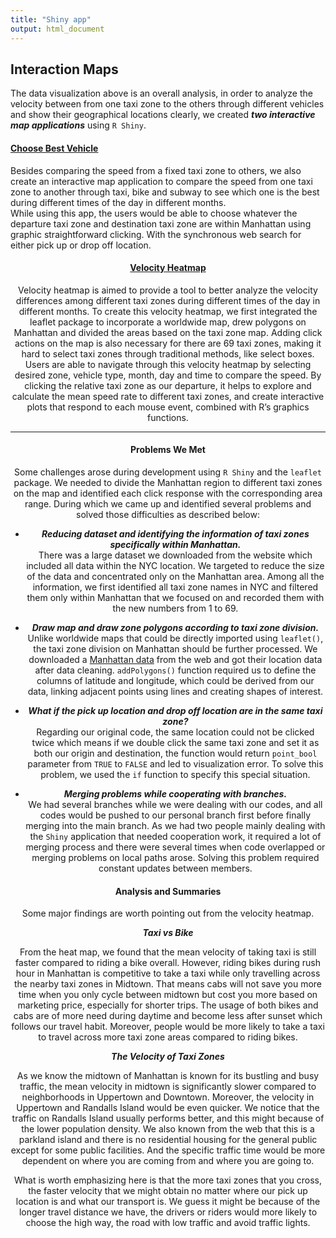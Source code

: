 ```yaml
---
title: "Shiny app"
output: html_document
---
```

## Interaction Maps
The data visualization above is an overall analysis, in order to analyze the velocity between from one taxi zone to the others through different vehicles and show their geographical locations clearly, we created ___two interactive map applications___ using `R Shiny`.   

#### [**Choose Best Vehicle**](http://35.231.167.210:3838/bestvehicle/)
Besides comparing the speed from a fixed taxi zone to others, we also create an interactive map application to compare the speed from one taxi zone to another through taxi, bike and subway to see which one is the best during different times of the day in different months.  
While using this app, the users would be able to choose whatever the departure taxi zone and destination taxi zone are within Manhattan using graphic straightforward clicking. With the synchronous web search for either pick up or drop off location.
</span> <center/>
<!-- <img src="./pictures/resume_fc_2021.jpg" style = "width:9100%">  -->

#### [**Velocity Heatmap**](http://35.231.167.210:3838/heatmap/)  
Velocity heatmap is aimed to provide a tool to better analyze the velocity differences among different taxi zones during different times of the day in different months. To create this velocity heatmap, we first integrated the leaflet package to incorporate a worldwide map, drew polygons on Manhattan and divided the areas based on the taxi zone map. Adding click actions on the map is also necessary for there are 69 taxi zones, making it hard to select taxi zones through traditional methods, like select boxes.  
Users are able to navigate through this velocity heatmap by selecting desired zone, vehicle type, month, day and time to compare the speed. By clicking the relative taxi zone as our departure, it helps to explore and calculate the mean speed rate to different taxi zones, and create interactive plots that respond to each mouse event, combined with R’s graphics functions. 

-------  
  
#### Problems We Met

Some challenges arose during development using `R Shiny` and the `leaflet` package. We needed to divide the Manhattan region to different taxi zones on the map and identified each click response with the corresponding area range. During which we came up and identified several problems and solved those difficulties as described below:

- ___Reducing dataset and identifying the information of taxi zones specifically within Manhattan.___   
There was a large dataset we downloaded from the website which included all data within the NYC location. We targeted to reduce the size of the data and concentrated only on the Manhattan area. Among all the information, we first identified all taxi zone names in NYC and filtered them only within Manhattan that we focused on and recorded them with the new numbers from 1 to 69.   

- ___Draw map and draw zone polygons according to taxi zone division.___     
Unlike worldwide maps that could be directly imported using `leaflet()`, the taxi zone division on Manhattan should be further processed. We downloaded a [Manhattan data](https://www1.nyc.gov/site/tlc/about/tlc-trip-record-data.page) from the web and got their location data after data cleaning. `addPolygons()` function required us to define the columns of latitude and longitude, which could be derived from our data, linking adjacent points using lines and creating shapes of interest.  

- ___What if the pick up location and drop off location are in the same taxi zone?___    
Regarding our original code, the same location could not be clicked twice which means if we double click the same taxi zone and set it as both our origin and destination, the function would return `point_bool` parameter from `TRUE` to `FALSE` and led to visualization error. To solve this problem, we used the `if` function to specify this special situation.  

- ___Merging problems while cooperating with branches.___  
We had several branches while we were dealing with our codes, and all codes would be pushed to our personal branch first before finally merging into the main branch. As we had two people mainly dealing with the `Shiny` application that needed cooperation work, it required a lot of merging process and there were several times when code overlapped or merging problems on local paths arose. Solving this problem required constant updates between members.
<!-- - Click function?(km)   -->
<!-- - Host interactive R shiny application on Github over the web. (km)   -->
 
#### Analysis and Summaries  

Some major findings are worth pointing out from the velocity heatmap.   

***Taxi vs Bike***   
  
From the heat map, we found that the mean velocity of taking taxi is still faster compared to riding a bike overall. However, riding bikes during rush hour in Manhattan is competitive to take a taxi while only travelling across the nearby taxi zones in Midtown. That means cabs will not save you more time when you only cycle between midtown but cost you more based on marketing price, especially for shorter trips. The usage of both bikes and cabs are of more need during daytime and become less after sunset which follows our travel habit. Moreover, people would be more likely to take a taxi to travel across more taxi zone areas compared to riding bikes.   
  
***The Velocity of Taxi Zones***   
  
As we know the midtown of Manhattan is known for its bustling and busy traffic, the mean velocity in midtown is significantly slower compared to neighborhoods in Uppertown and Downtown. Moreover, the velocity in Uppertown and Randalls Island would be even quicker. We notice that the traffic on Randalls Island usually performs better, and this might because of the lower population density. We also known from the web that this is a parkland island and there is no residential housing for the general public except for some public facilities. And the specific traffic time would be more dependent on where you are coming from and where you are going to.
  
What is worth emphasizing here is that the more taxi zones that you cross, the faster velocity that we might obtain no matter where our pick up location is and what our transport is. We guess it might be because of the longer travel distance we have, the drivers or riders would more likely to choose the high way, the road with low traffic and avoid traffic lights.   
